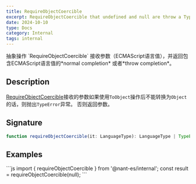 ```yaml
---
title: RequireObjectCoercible
excerpt: RequireObjectCoercible that undefined and null are throw a TypeError
date: 2024-10-10
type: Docs
category: Internal
tags: internal
---
```


<Note>
  抽象操作 `RequireObjectCoercible` 接收参数（ECMAScript语言值），并返回包含ECMAScript语言值的*normal completion*
  或者*throw completion*。
</Note>

## Description

[RequireObjectCoercible](https://tc39.es/ecma262/#sec-requireobjectcoercible)接收的参数如果使用`ToObject`操作后不能转换为`Object`的话，则抛出`TypeError`异常。 否则返回参数。

## Signature

```ts
function requireObjectCoercible(it: LanguageType): LanguageType | TypeError
```


## Examples

<Sandpack>
  ```js
  import { requireObjectCoercible } from '@nant-es/internal';
  const result = requireObjectCoercible(null);
  ```
</Sandpack>